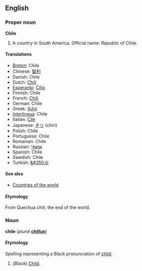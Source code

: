 ==English==
===Proper noun===
'''Chile'''

# A country in South America. Official name: Republic of Chile.

====Translations====
*[[Breton]]: Chile
*Chinese: [[智利]]
*Danish: Chile
*Dutch: [[Chili]]
*[[Esperanto]]: [[Ĉilio]]
*Finnish: Chile
*French: [[Chili]]
*German: Chile
*Greek: [[Χιλή]]
*[[Interlingua]]: Chile
*Italian: [[Cile]]
*Japanese: [[チリ]] (chiri)
*Polish: Chile
*Portuguese: Chile
*Romanian: Chile
*Russian: [[Чили]]
*Spanish: Chile
*Swedish: Chile
*Turkish: [[&#350;ili]]

====See also====
*[[Countries of the world]]

====Etymology====
From Quechua ''chili'', the end of the world.

===Noun===
'''chile''' (''plural'' '''[[chillun]]''')

====Etymology====
Spelling representing a Black pronunciation of [[child]].

#(''Black'') [[Child]].